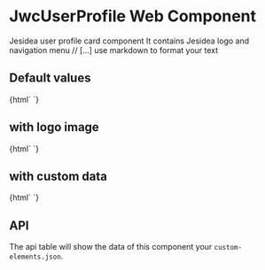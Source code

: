 
<Meta title="jwc-user-profile" />

# JwcUserProfile Web Component

Jesidea user profile card component
It contains Jesidea logo and navigation menu
// [...] use markdown to format your text

## Default values

<Preview withToolbar>
  <Story name="simple" height="250px">
    {html` <jwc-user-profile></jwc-user-profile> `}
  </Story>
</Preview>

## with logo image

<Preview withToolbar>
  <Story name="with logo" height="250px">
    {html`
      <jwc-user-profile
        image="https://www.bioecoactual.com/wp-content/uploads/2016/09/gandhi.jpg"
      ></jwc-user-profile>
    `}
  </Story>
</Preview>

## with custom data

<Preview withToolbar>
  <Story name="with custom data" height="250px">
    {html`
      <jwc-user-profile
        data='{ "name": "My project",  "occupation": "Tornero fresador", "website": "http://google.com" }'
      ></jwc-user-profile>
    `}
  </Story>
</Preview>

## API

The api table will show the data of this component your `custom-elements.json`.

<Props of="jwc-user-profile" />
